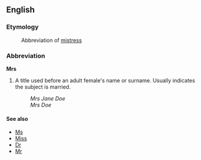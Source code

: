 ==English==
===Etymology===
: Abbreviation of [[mistress]]
===Abbreviation===
'''Mrs'''
# A title used before an adult female's name or surname. Usually indicates the subject is married.
#:''Mrs Jane Doe''
#:''Mrs Doe''

====See also====
*[[Ms]]
*[[Miss]]
*[[Dr]]
*[[Mr]]